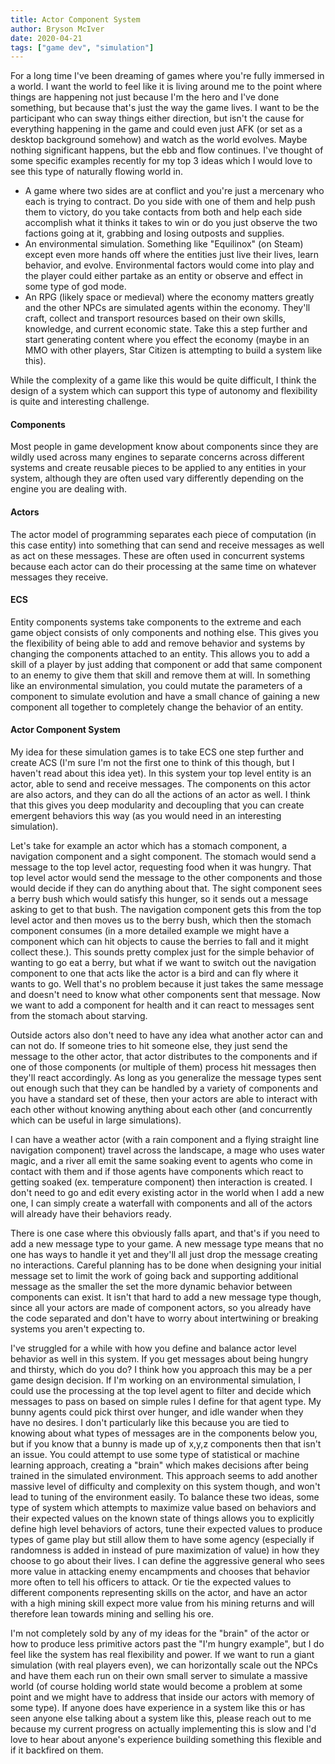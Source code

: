 ```yaml
---
title: Actor Component System
author: Bryson McIver
date: 2020-04-21
tags: ["game dev", "simulation"]
---
```


For a long time I've been dreaming of games where you're fully immersed in a world. I want the world to feel like it is living around me to the point where things are happening not just because I'm the hero and I've done something, but because that's just the way the game lives. I want to be the participant who can sway things either direction, but isn't the cause for everything happening in the game and could even just AFK (or set as a desktop background somehow) and watch as the world evolves. Maybe nothing significant happens, but the ebb and flow continues. I've thought of some specific examples recently for my top 3 ideas which I would love to see this type of naturally flowing world in.

- A game where two sides are at conflict and you're just a mercenary who each is trying to contract. Do you side with one of them and help push them to victory, do you take contacts from both and help each side accomplish what it thinks it takes to win or do you just observe the two factions going at it, grabbing and losing outposts and supplies.
- An environmental simulation. Something like "Equilinox" (on Steam) except even more hands off where the entities just live their lives, learn behavior, and evolve. Environmental factors would come into play and the player could either partake as an entity or observe and effect in some type of god mode.
- An RPG (likely space or medieval) where the economy matters greatly and the other NPCs are simulated agents within the economy. They'll craft, collect and transport resources based on their own skills, knowledge, and current economic state. Take this a step further and start generating content where you effect the economy (maybe in an MMO with other players, Star Citizen is attempting to build a system like this).

While the complexity of a game like this would be quite difficult, I think the design of a system which can support this type of autonomy and flexibility is quite and interesting challenge.

#### Components

Most people in game development know about components since they are wildly used across many engines to separate concerns across different systems and create reusable pieces to be applied to any entities in your system, although they are often used vary differently depending on the engine you are dealing with.

#### Actors

The actor model of programming separates each piece of computation (in this case entity) into something that can send and receive messages as well as act on these messages. These are often used in concurrent systems because each actor can do their processing at the same time on whatever messages they receive.

#### ECS

Entity components systems take components to the extreme and each game object consists of only components and nothing else. This gives you the flexibility of being able to add and remove behavior and systems by changing the components attached to an entity. This allows you to add a skill of a player by just adding that component or add that same component to an enemy to give them that skill and remove them at will. In something like an environmental simulation, you could mutate the parameters of a component to simulate evolution and have a small chance of gaining a new component all together to completely change the behavior of an entity.

#### Actor Component System

My idea for these simulation games is to take ECS one step further and create ACS (I'm sure I'm not the first one to think of this though, but I haven't read about this idea yet). In this system your top level entity is an actor, able to send and receive messages. The components on this actor are also actors, and they can do all the actions of an actor as well. I think that this gives you deep modularity and decoupling that you can create emergent behaviors this way (as you would need in an interesting simulation).

Let's take for example an actor which has a stomach component, a navigation component and a sight component. The stomach would send a message to the top level actor, requesting food when it was hungry. That top level actor would send the message to the other components and those would decide if they can do anything about that. The sight component sees a berry bush which would satisfy this hunger, so it sends out a message asking to get to that bush. The navigation component gets this from the top level actor and then moves us to the berry bush, which then the stomach component consumes (in a more detailed example we might have a component which can hit objects to cause the berries to fall and it might collect these.). This sounds pretty complex just for the simple behavior of wanting to go eat a berry, but what if we want to switch out the navigation component to one that acts like the actor is a bird and can fly where it wants to go. Well that's no problem because it just takes the same message and doesn't need to know what other components sent that message. Now we want to add a component for health and it can react to messages sent from the stomach about starving.

Outside actors also don't need to have any idea what another actor can and can not do. If someone tries to hit someone else, they just send the message to the other actor, that actor distributes to the components and if one of those components (or multiple of them) process hit messages then they'll react accordingly. As long as you generalize the message types sent out enough such that they can be handled by a variety of components and you have a standard set of these, then your actors are able to interact with each other without knowing anything about each other (and concurrently which can be useful in large simulations).

I can have a weather actor (with a rain component and a flying straight line navigation component) travel across the landscape, a mage who uses water magic, and a river all emit the same soaking event to agents who come in contact with them and if those agents have components which react to getting soaked (ex. temperature component) then interaction is created. I don't need to go and edit every existing actor in the world when I add a new one, I can simply create a waterfall with components and all of the actors will already have their behaviors ready.

There is one case where this obviously falls apart, and that's if you need to add a new message type to your game. A new message type means that no one has ways to handle it yet and they'll all just drop the message creating no interactions. Careful planning has to be done when designing your initial message set to limit the work of going back and supporting additional message as the smaller the set the more dynamic behavior between components can exist. It isn't that hard to add a new message type though, since all your actors are made of component actors, so you already have the code separated and don't have to worry about intertwining or breaking systems you aren't expecting to.

I've struggled for a while with how you define and balance actor level behavior as well in this system. If you get messages about being hungry and thirsty, which do you do? I think how you approach this may be a per game design decision. If I'm working on an environmental simulation, I could use the processing at the top level agent to filter and decide which messages to pass on based on simple rules I define for that agent type. My bunny agents could pick thirst over hunger, and idle wander when they have no desires. I don't particularly like this because you are tied to knowing about what types of messages are in the components below you, but if you know that a bunny is made up of x,y,z components then that isn't an issue. You could attempt to use some type of statistical or machine learning approach, creating a "brain" which makes decisions after being trained in the simulated environment. This approach seems to add another massive level of difficulty and complexity on this system though, and won't lead to tuning of the environment easily. To balance these two ideas, some type of system which attempts to maximize value based on behaviors and their expected values on the known state of things allows you to explicitly define high level behaviors of actors, tune their expected values to produce types of game play but still allow them to have some agency (especially if randomness is added in instead of pure maximization of value) in how they choose to go about their lives. I can define the aggressive general who sees more value in attacking enemy encampments and chooses that behavior more often to tell his officers to attack. Or tie the expected values to different components representing skills on the actor, and have an actor with a high mining skill expect more value from his mining returns and will therefore lean towards mining and selling his ore.

I'm not completely sold by any of my ideas for the "brain" of the actor or how to produce less primitive actors past the "I'm hungry example", but I do feel like the system has real flexibility and power. If we want to run a giant simulation (with real players even), we can horizontally scale out the NPCs and have them each run on their own small server to simulate a massive world (of course holding world state would become a problem at some point and we might have to address that inside our actors with memory of some type). If anyone does have experience in a system like this or has seen anyone else talking about a system like this, please reach out to me because my current progress on actually implementing this is slow and I'd love to hear about anyone's experience building something this flexible and if it backfired on them.
